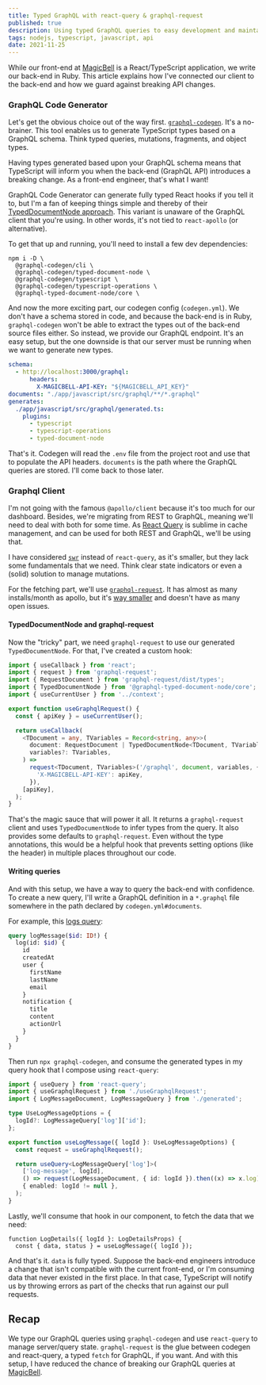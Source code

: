 ```yaml
---
title: Typed GraphQL with react-query & graphql-request
published: true
description: Using typed GraphQL queries to easy development and maintain API confidence
tags: nodejs, typescript, javascript, api
date: 2021-11-25
---
```


While our front-end at [MagicBell](https://magicbell.io/) is a React/TypeScript application, we write our back-end in Ruby. This article explains how I've connected our client to the back-end and how we guard against breaking API changes.

### GraphQL Code Generator

Let's get the obvious choice out of the way first. [`graphql-codegen`](https://www.graphql-code-generator.com/). It's a no-brainer. This tool enables us to generate TypeScript types based on a GraphQL schema. Think typed queries, mutations, fragments, and object types.

Having types generated based upon your GraphQL schema means that TypeScript will inform you when the back-end (GraphQL API) introduces a breaking change. As a front-end engineer, that's what I want!

GraphQL Code Generator can generate fully typed React hooks if you tell it to, but I'm a fan of keeping things simple and thereby of their [TypedDocumentNode approach](https://the-guild.dev/blog/typed-document-node). This variant is unaware of the GraphQL client that you're using. In other words, it's not tied to `react-apollo` (or alternative).

To get that up and running, you'll need to install a few dev dependencies:

```shell
npm i -D \
  @graphql-codegen/cli \
  @graphql-codegen/typed-document-node \
  @graphql-codegen/typescript \
  @graphql-codegen/typescript-operations \
  @graphql-typed-document-node/core \
```

And now the more exciting part, our codegen config (`codegen.yml`). We don't have a schema stored in code, and because the back-end is in Ruby, `graphql-codegen` won't be able to extract the types out of the back-end source files either. So instead, we provide our GraphQL endpoint. It's an easy setup, but the one downside is that our server must be running when we want to generate new types.

```yml
schema:
  - http://localhost:3000/graphql:
      headers:
        X-MAGICBELL-API-KEY: "${MAGICBELL_API_KEY}"
documents: "./app/javascript/src/graphql/**/*.graphql"
generates:
  ./app/javascript/src/graphql/generated.ts:
    plugins:
      - typescript
      - typescript-operations
      - typed-document-node
```

That's it. Codegen will read the `.env` file from the project root and use that to populate the API headers. `documents` is the path where the GraphQL queries are stored. I'll come back to those later.

### Graphql Client

I'm not going with the famous `@apollo/client` because it's too much for our dashboard. Besides, we're migrating from REST to GraphQL, meaning we'll need to deal with both for some time. As [React Query](https://react-query.tanstack.com/) is sublime in cache management, and can be used for both REST and GraphQL, we'll be using that.

I have considered [`swr`](https://github.com/vercel/swr) instead of `react-query`, as it's smaller, but they lack some fundamentals that we need. Think clear state indicators or even a (solid) solution to manage mutations.

For the fetching part, we'll use [`graphql-request`](https://github.com/prisma-labs/graphql-request). It has almost as many installs/month as apollo, but it's [way smaller](https://bundlephobia.com/package/graphql-request@3.6.1) and doesn't have as many open issues.

#### TypedDocumentNode and graphql-request

Now the "tricky" part, we need `graphql-request` to use our generated `TypedDocumentNode`. For that, I've created a custom hook:

```ts
import { useCallback } from 'react';
import { request } from 'graphql-request';
import { RequestDocument } from 'graphql-request/dist/types';
import { TypedDocumentNode } from '@graphql-typed-document-node/core';
import { useCurrentUser } from '../context';

export function useGraphqlRequest() {
  const { apiKey } = useCurrentUser();

  return useCallback(
    <TDocument = any, TVariables = Record<string, any>>(
      document: RequestDocument | TypedDocumentNode<TDocument, TVariables>,
      variables?: TVariables,
    ) =>
      request<TDocument, TVariables>('/graphql', document, variables, {
        'X-MAGICBELL-API-KEY': apiKey,
      }),
    [apiKey],
  );
}
```

That's the magic sauce that will power it all. It returns a `graphql-request` client and uses `TypedDocumentNode` to infer types from the query. It also provides some defaults to `graphql-request`. Even without the type annotations, this would be a helpful hook that prevents setting options (like the header) in multiple places throughout our code.

#### Writing queries

And with this setup, we have a way to query the back-end with confidence. To create a new query, I'll write a GraphQL definition in a `*.graphql` file somewhere in the path declared by `codegen.yml#documents`.

For example, this [logs query](https://www.magicbell.com/docs/graphql-api/reference#logs-query):

```graphql
query logMessage($id: ID!) {
  log(id: $id) {
    id
    createdAt
    user {
      firstName
      lastName
      email
    }
    notification {
      title
      content
      actionUrl
    }
  }
}
```

Then run `npx graphql-codegen`, and consume the generated types in my query hook that I compose using `react-query`:

```ts
import { useQuery } from 'react-query';
import { useGraphqlRequest } from './useGraphqlRequest';
import { LogMessageDocument, LogMessageQuery } from './generated';

type UseLogMessageOptions = {
  logId?: LogMessageQuery['log']['id'];
};

export function useLogMessage({ logId }: UseLogMessageOptions) {
  const request = useGraphqlRequest();

  return useQuery<LogMessageQuery['log']>(
    ['log-message', logId],
    () => request(LogMessageDocument, { id: logId }).then((x) => x.log),
    { enabled: logId != null },
  );
}
```

Lastly, we'll consume that hook in our component, to fetch the data that we need:

```tsx
function LogDetails({ logId }: LogDetailsProps) {
  const { data, status } = useLogMessage({ logId });
```

And that's it. `data` is fully typed. Suppose the back-end engineers introduce a change that isn't compatible with the current front-end, or I'm consuming data that never existed in the first place. In that case, TypeScript will notify us by throwing errors as part of the checks that run against our pull requests.

## Recap

We type our GraphQL queries using `graphql-codegen` and use `react-query` to manage server/query state. `graphql-request` is the glue between codegen and react-query, a typed `fetch` for GraphQL, if you want. And with this setup, I have reduced the chance of breaking our GraphQL queries at [MagicBell](https://magicbell.io/).
